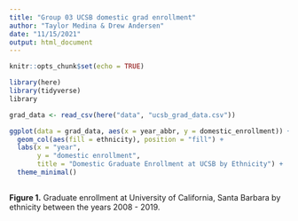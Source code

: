 ```yaml
---
title: "Group 03 UCSB domestic grad enrollment"
author: "Taylor Medina & Drew Andersen"
date: "11/15/2021"
output: html_document
---
```


```r
knitr::opts_chunk$set(echo = TRUE)

library(here)
library(tidyverse)
library
```

```r
grad_data <- read_csv(here("data", "ucsb_grad_data.csv"))
```

```r
ggplot(data = grad_data, aes(x = year_abbr, y = domestic_enrollment)) +
  geom_col(aes(fill = ethnicity), position = "fill") +
  labs(x = "year",
       y = "domestic enrollment",
       title = "Domestic Graduate Enrollment at UCSB by Ethnicity") +
  theme_minimal()
  
```
**Figure 1.** Graduate enrollment at University of California, Santa Barbara by ethnicity between the years 2008 - 2019. 


